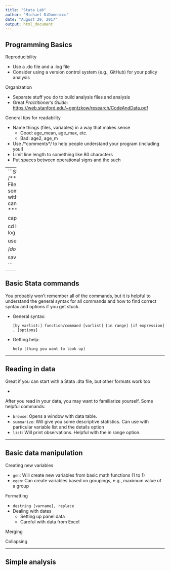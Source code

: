 ---
title: "Stata Lab"
author: "Michael DiDomenico"
date: "August 29, 2017"
output: html_document
---


## Programming Basics

Reproducibility

- Use a .do file and a .log file
- Consider using a version control system (e.g., GitHub) for your policy analysis

Organization

- Separate stuff you do to build analysis files and analysis
- Great *Practitioner's Guide*: <https://web.stanford.edu/~gentzkow/research/CodeAndData.pdf>

General tips for readability

- Name things (files, variables) in a way that makes sense
    + Good: age_mean, age_max, etc.
    + Bad: age2, age_m
- Use \/\*comments\*\/ to help people understand your program (including you!)
- Limit line length to something like 80 characters
- Put spaces between operational signs and the such

----
```{Stata eval=FALSE}

/*****************************************************************************
File name:   H:\stata_lab.do
Programmer:  Michael DiDomenico
Date:        09-11-2017
Input:       some_data.dta
Output:      some_data.dta
Description: Short description of what the program does, if it needs to be run 
             in sequence with other programs, things to watch out for, etc
Changes:     Consider using version control software so you can more easily 
             find what is different / causing errors from previous versions.
*****************************************************************************/

capture log close
clear
set more off

cd H:\
log using "stata_review.log", replace

use some_data

/*do some stuff to the data*/

save some_data, replace

```
----

## Basic Stata commands

You probably won't remember all of the commands, but it is helpful to understand the general syntax for all commands and how to find correct syntax and options if you get stuck.

- General syntax:

    `[by varlist:] function/command [varlist] [in range] [if expression] , [options]`

- Getting help:

    `help [thing you want to look up]`

----

## Reading in data

Great if you can start with a Stata .dta file, but other formats work too

- 

After you read in your data, you may want to familiarize yourself. Some helpful commands:

- `browse`: Opens a window with data table.  
- `summarize`: Will give you some descriptive statistics. Can use with particular variable list and the details option
- `list`: Will print observations. Helpful with the in range option.

----

## Basic data manipulation

Creating new variables

- `gen`: Will create new variables from basic math functions (1 to 1)
- `egen`: Can create variables based on groupings, e.g., maximum value of a group

Formatting

- `destring [varname], replace`
- Dealing with dates
    + Setting up panel data
    + Careful with data from Excel

Merging


Collapsing


----

## Simple analysis
